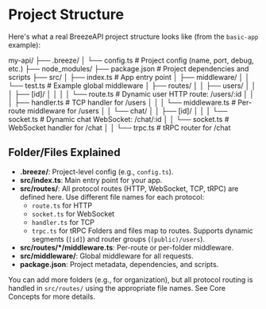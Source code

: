 # Project Structure

Here's what a real BreezeAPI project structure looks like (from the `basic-app` example):

<FileStructure>
my-api/
├── .breeze/
│   └── config.ts                # Project config (name, port, debug, etc.)
├── node_modules/
├── package.json                 # Project dependencies and scripts
├── src/
│   ├── index.ts                 # App entry point
│   ├── middleware/
│   │   └── test.ts              # Example global middleware
│   ├── routes/
│   │   ├── users/
│   │   │   ├── [id]/
│   │   │   │   └── route.ts     # Dynamic user HTTP route: /users/:id
│   │   │   ├── handler.ts       # TCP handler for /users
│   │   │   └── middleware.ts    # Per-route middleware for /users
│   │   └── chat/
│   │       ├── [id]/
│   │       │   └── socket.ts    # Dynamic chat WebSocket: /chat/:id
│   │       └── socket.ts        # WebSocket handler for /chat
│   │       └── trpc.ts          # tRPC router for /chat

</FileStructure>

## Folder/Files Explained

- **.breeze/**: Project-level config (e.g., `config.ts`).
- **src/index.ts**: Main entry point for your app.
- **src/routes/**: All protocol routes (HTTP, WebSocket, TCP, tRPC) are defined here. Use different file names for each protocol:
  - `route.ts` for HTTP
  - `socket.ts` for WebSocket
  - `handler.ts` for TCP
  - `trpc.ts` for tRPC
  Folders and files map to routes. Supports dynamic segments (`[id]`) and router groups (`(public)/users`).
- **src/routes/*/middleware.ts**: Per-route or per-folder middleware.
- **src/middleware/**: Global middleware for all requests.
- **package.json**: Project metadata, dependencies, and scripts.

You can add more folders (e.g., for organization), but all protocol routing is handled in `src/routes/` using the appropriate file names. See Core Concepts for more details.

